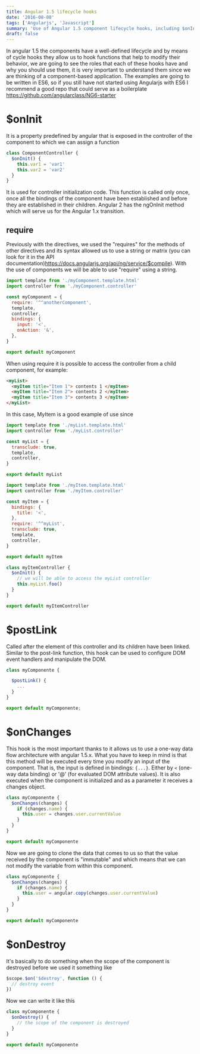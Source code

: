 ```yaml
---
title: Angular 1.5 lifecycle hooks
date: '2016-08-08'
tags: ['Angularjs', 'Javascript']
summary: 'Use of Angular 1.5 component lifecycle hooks, including $onInit, $postLink, $onChanges, and $onDestroy'
draft: false
---
```


In angular 1.5 the components have a well-defined lifecycle and by means of cycle hooks they allow us to hook functions that help to modify their behavior, we are going to see the roles that each of these hooks have and why you should use them, it is very important to understand them since we are thinking of a component-based application. The examples are going to be written in ES6, so if you still have not started using Angularjs with ES6 I recommend a good repo that could serve as a boilerplate <a href="https://github.com/angularclass/NG6-starter" target="_blank" rel="noopener"> https://github.com/angularclass/NG6-starter</a>

# $onInit

It is a property predefined by angular that is exposed in the controller of the component to which we can assign a function

```javascript
class ComponentController {
  $onInit() {
    this.var1 = 'var1'
    this.var2 = 'var2'
  }
}
```

It is used for controller initialization code.
This function is called only once, once all the bindings of the component have been established and before they are established in their children.
Angular 2 has the ngOnInit method which will serve us for the Angular 1.x transition.

## require

Previously with the directives, we used the "requires" for the methods of other directives and its syntax allowed us to use a string or matrix (you can look for it in the API documentation)<a href="https://docs.angularjs.org/api/ng/service/$compile" target="_blank" rel="noopener">https://docs.angularjs.org/api/ng/service/$compile</a>).
With the use of components we will be able to use "require" using a string.

```javascript
import template from './myComponent.template.html'
import controller from './myComponent.controller'

const myComponent = {
  require: '^^anotherComponent',
  template,
  controller,
  bindings: {
    input: '<',
    onAction: '&',
  },
}

export default myComponent
```

When using require it is possible to access the controller from a child component, for example:

```html
<myList>
  <myItem title="Item 1"> contents 1 </myItem>
  <myItem title="Item 2"> contents 2 </myItem>
  <myItem title="Item 3"> contents 3 </myItem>
</myList>
```

In this case, MyItem is a good example of use since

```javascript
import template from './myList.template.html'
import controller from './myList.controller'

const myList = {
  transclude: true,
  template,
  controller,
}

export default myList
```

```javascript
import template from './myItem.template.html'
import controller from './myItem.controller'

const myItem = {
  bindings: {
    title: '<',
  },
  require: '^^myList',
  transclude: true,
  template,
  controller,
}

export default myItem
```

```javascript
class myItemController {
  $onInit() {
    // we will be able to access the myList controller
    this.myList.foo()
  }
}

export default myItemController
```

# $postLink

Called after the element of this controller and its children have been linked. Similar to the post-link function, this hook can be used to configure DOM event handlers and manipulate the DOM.

```javascript
class myComponente {

  $postLink() {
    ...
  }
}

export default myComponente;
```

# $onChanges

This hook is the most important thanks to it allows us to use a one-way data flow architecture with angular 1.5.x. What you have to keep in mind is that this method will be executed every time you modify an input of the component. That is, the input is defined in bindings: `{...}`. Either by `<` (one-way data binding) or '@' (for evaluated DOM attribute values). It is also executed when the component is initialized and as a parameter it receives a changes object.

```javascript
class myComponente {
  $onChanges(changes) {
    if (changes.name) {
      this.user = changes.user.currentValue
    }
  }
}

export default myComponente
```

Now we are going to clone the data that comes to us so that the value received by the component is "immutable" and which means that we can not modify the variable from within this component.

```javascript
class myComponente {
  $onChanges(changes) {
    if (changes.name) {
      this.user = angular.copy(changes.user.currentValue)
    }
  }
}

export default myComponente
```

# $onDestroy

It's basically to do something when the scope of the component is destroyed before we used it something like

```javascript
$scope.$on('$destroy', function () {
  // destroy event
})
```

Now we can write it like this

```javascript
class myComponente {
  $onDestroy() {
    // the scope of the component is destroyed
  }
}

export default myComponente
```
